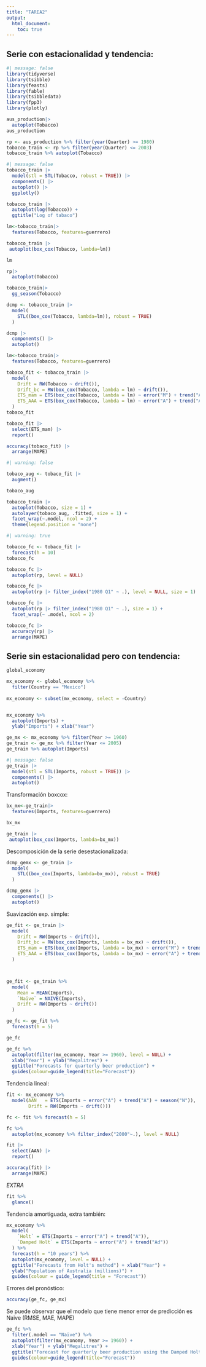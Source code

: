---
title: "TAREA2"
output:
  html_document:
    toc: true
---

## Serie con estacionalidad y tendencia:

```{r}
#| message: false
library(tidyverse)
library(tsibble)
library(feasts)
library(fable)
library(tsibbledata)
library(fpp3)
library(plotly)
```

```{r}
aus_production|>
  autoplot(Tobacco)
aus_production
```

```{r}
rp <- aus_production %>% filter(year(Quarter) >= 1980)
tobacco_train <- rp %>% filter(year(Quarter) <= 2003)
tobacco_train %>% autoplot(Tobacco)
```

```{r}
#| message: false
tobacco_train |> 
  model(stl = STL(Tobacco, robust = TRUE)) |> 
  components() |> 
  autoplot() |> 
  ggplotly()
```

```{r}
tobacco_train |> 
  autoplot(log(Tobacco)) +
  ggtitle("Log of tabaco")
```

```{r}
lm<-tobacco_train|>
  features(Tobacco, features=guerrero)

tobacco_train |>
 autoplot(box_cox(Tobacco, lambda=lm))

lm

rp|>
  autoplot(Tobacco)
```

```{r}
tobacco_train|>
  gg_season(Tobacco)
```

```{r}
dcmp <- tobacco_train |> 
  model(
    STL((box_cox(Tobacco, lambda=lm)), robust = TRUE)
  )

dcmp |> 
  components() |> 
  autoplot()
```

```{r}
lm<-tobacco_train|>
  features(Tobacco, features=guerrero)

tobaco_fit <- tobacco_train |>
  model(
    Drift = RW(Tobacco ~ drift()),
    Drift_bc = RW(box_cox(Tobacco, lambda = lm) ~ drift()),
    ETS_mam = ETS(box_cox(Tobacco, lambda = lm) ~ error("M") + trend("A") + season("M"), opt_crit = "lik"),
    ETS_AAA = ETS(box_cox(Tobacco, lambda = lm) ~ error("A") + trend("A") + season("A"), opt_crit = "lik")
  )
tobaco_fit
```

```{r}
tobaco_fit |> 
  select(ETS_mam) |> 
  report()
```

```{r}

accuracy(tobaco_fit) |> 
  arrange(MAPE)
```

```{r}
#| warning: false

tobaco_aug <- tobaco_fit |> 
  augment()

tobaco_aug

tobacco_train |> 
  autoplot(Tobacco, size = 1) + 
  autolayer(tobaco_aug, .fitted, size = 1) +
  facet_wrap(~.model, ncol = 2) +
  theme(legend.position = "none")
```

```{r}
#| warning: true

tobacco_fc <- tobaco_fit |> 
  forecast(h = 10)
tobacco_fc

tobacco_fc |> 
  autoplot(rp, level = NULL)

tobacco_fc |> 
  autoplot(rp |> filter_index("1980 Q1" ~ .), level = NULL, size = 1)

tobacco_fc |> 
  autoplot(rp |> filter_index("1980 Q1" ~ .), size = 1) +
  facet_wrap(~ .model, ncol = 2)

tobacco_fc |> 
  accuracy(rp) |> 
  arrange(MAPE)
```

## Serie sin estacionalidad pero con tendencia:

```{r}
global_economy

mx_economy <- global_economy %>%
  filter(Country == "Mexico")
  
mx_economy <- subset(mx_economy, select = -Country)


mx_economy %>%
  autoplot(Imports) +
  ylab("Imports") + xlab("Year")
```

```{r}
ge_mx <- mx_economy %>% filter(Year >= 1960)
ge_train <- ge_mx %>% filter(Year <= 2005)
ge_train %>% autoplot(Imports)

```

```{r}
#| message: false
ge_train |> 
  model(stl = STL(Imports, robust = TRUE)) |> 
  components() |> 
  autoplot() 
```

Transformación boxcox:

```{r}
bx_mx<-ge_train|>
  features(Imports, features=guerrero)

bx_mx

ge_train |>
 autoplot(box_cox(Imports, lambda=bx_mx))
```

Descomposición de la serie desestacionalizada:

```{r}
dcmp_gemx <- ge_train |> 
  model(
    STL((box_cox(Imports, lambda=bx_mx)), robust = TRUE)
  )

dcmp_gemx |> 
  components() |> 
  autoplot()
```

Suavización exp. simple:

```{r}
ge_fit <- ge_train |>
  model(
    Drift = RW(Imports ~ drift()),
    Drift_bc = RW(box_cox(Imports, lambda = bx_mx) ~ drift()),
    ETS_mam = ETS(box_cox(Imports, lambda = bx_mx) ~ error("M") + trend("A") + season("M"), opt_crit = "lik"),
    ETS_AAA = ETS(box_cox(Imports, lambda = bx_mx) ~ error("A") + trend("A") + season("A"), opt_crit = "lik")
  )



ge_fit <- ge_train %>%
  model(
    Mean = MEAN(Imports),
    `Naïve` = NAIVE(Imports),
    Drift = RW(Imports ~ drift())
  )

ge_fc <- ge_fit %>%
  forecast(h = 5)

ge_fc

ge_fc %>%
  autoplot(filter(mx_economy, Year >= 1960), level = NULL) +
  xlab("Year") + ylab("Megalitres") +
  ggtitle("Forecasts for quarterly beer production") +
  guides(colour=guide_legend(title="Forecast"))
```

Tendencia lineal:

```{r}
fit <- mx_economy %>%
  model(AAN   = ETS(Imports ~ error("A") + trend("A") + season("N")),
        Drift = RW(Imports ~ drift()))

fc <- fit %>% forecast(h = 5)

fc %>% 
  autoplot(mx_economy %>% filter_index("2000"~.), level = NULL)
```

```{r}
fit |> 
  select(AAN) |> 
  report()
```

```{r}
accuracy(fit) |> 
  arrange(MAPE)
```

*EXTRA*

```{r}
fit %>% 
  glance()

```

Tendencia amortiguada, extra también:

```{r}
mx_economy %>%
  model(
    `Holt` = ETS(Imports ~ error("A") + trend("A")),
    `Damped Holt` = ETS(Imports ~ error("A") + trend("Ad"))
  ) %>%
  forecast(h = "10 years") %>%
  autoplot(mx_economy, level = NULL) +
  ggtitle("Forecasts from Holt's method") + xlab("Year") +
  ylab("Population of Australia (millions)") +
  guides(colour = guide_legend(title = "Forecast"))
```

Errores del pronóstico:

```{r}
accuracy(ge_fc, ge_mx)
```

Se puede observar que el modelo que tiene menor error de predicción es Naive (RMSE, MAE, MAPE)

```{r}
ge_fc %>%
  filter(.model == "Naïve") %>% 
  autoplot(filter(mx_economy, Year >= 1960)) +
  xlab("Year") + ylab("Megalitres") +
  ggtitle("Forecast for quarterly beer production using the Damped Holt Winters method") +
  guides(colour=guide_legend(title="Forecast"))
```
